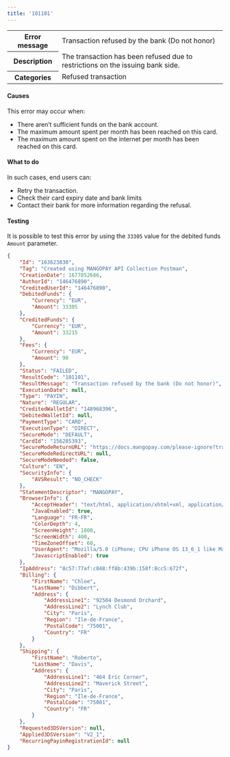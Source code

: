 ---
title: '101101'  
---
  
<table>
    <tbody>
        <tr>
            <th class="header"><strong>Error message</strong></th>
            <td class="table-content">Transaction refused by the bank (Do not honor)</td>
        </tr>
        <tr>
            <th class="header"><strong>Description</strong></th>
            <td class="table-content">The transaction has been refused due to restrictions on the issuing bank side.</td>
        </tr>
        <tr>
            <th class="header"><strong>Categories</strong></th>
            <td class="table-content">  
<div class="label">Refused transaction</div>
</td>
        </tr>
    </tbody>
</table>  

#### Causes  

This error may occur when:  
- There aren’t sufficient funds on the bank account.  
- The maximum amount spent per month has been reached on this card.  
- The maximum amount spent on the internet per month has been reached on this card.  

#### What to do  

In such cases, end users can:  
- Retry the transaction.  
- Check their card expiry date and bank limits  
- Contact their bank for more information regarding the refusal.  

#### Testing  

It is possible to test this error by using the `33305` value for the debited funds `Amount` parameter.  
```json API Response
{
    "Id": "163623830",
    "Tag": "Created using MANGOPAY API Collection Postman",
    "CreationDate": 1677852686,
    "AuthorId": "146476890",
    "CreditedUserId": "146476890",
    "DebitedFunds": {
        "Currency": "EUR",
        "Amount": 33305
    },
    "CreditedFunds": {
        "Currency": "EUR",
        "Amount": 33215
    },
    "Fees": {
        "Currency": "EUR",
        "Amount": 90
    },
    "Status": "FAILED",
    "ResultCode": "101101",
    "ResultMessage": "Transaction refused by the bank (Do not honor)",
    "ExecutionDate": null,
    "Type": "PAYIN",
    "Nature": "REGULAR",
    "CreditedWalletId": "148968396",
    "DebitedWalletId": null,
    "PaymentType": "CARD",
    "ExecutionType": "DIRECT",
    "SecureMode": "DEFAULT",
    "CardId": "156285393",
    "SecureModeReturnURL": "https://docs.mangopay.com/please-ignore?transactionId=163623830",
    "SecureModeRedirectURL": null,
    "SecureModeNeeded": false,
    "Culture": "EN",
    "SecurityInfo": {
        "AVSResult": "NO_CHECK"
    },
    "StatementDescriptor": "MANGOPAY",
    "BrowserInfo": {
        "AcceptHeader": "text/html, application/xhtml+xml, application/xml;q=0.9, /;q=0.8",
        "JavaEnabled": true,
        "Language": "FR-FR",
        "ColorDepth": 4,
        "ScreenHeight": 1800,
        "ScreenWidth": 400,
        "TimeZoneOffset": 60,
        "UserAgent": "Mozilla/5.0 (iPhone; CPU iPhone OS 13_6_1 like Mac OS X) AppleWebKit/605.1.15 (KHTML, like Gecko) Mobile/15E148",
        "JavascriptEnabled": true
    },
    "IpAddress": "8c57:77af:c048:ff8b:439b:158f:8cc5:672f",
    "Billing": {
        "FirstName": "Chloe",
        "LastName": "Dibbert",
        "Address": {
            "AddressLine1": "92504 Desmond Orchard",
            "AddressLine2": "Lynch Club",
            "City": "Paris",
            "Region": "Ile-de-France",
            "PostalCode": "75001",
            "Country": "FR"
        }
    },
    "Shipping": {
        "FirstName": "Roberto",
        "LastName": "Davis",
        "Address": {
            "AddressLine1": "464 Eric Corner",
            "AddressLine2": "Maverick Street",
            "City": "Paris",
            "Region": "Ile-de-France",
            "PostalCode": "75001",
            "Country": "FR"
        }
    },
    "Requested3DSVersion": null,
    "Applied3DSVersion": "V2_1",
    "RecurringPayinRegistrationId": null
}
```